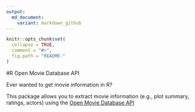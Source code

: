 ```yaml
---
output:
  md_document:
    variant: markdown_github
---
```


<!-- README.md is generated from README.Rmd. Please edit that file -->

```r
knitr::opts_chunk$set(
  collapse = TRUE,
  comment = "#>",
  fig.path = "README-"
)
```

#R Open Movie Database API

Ever wanted to get movie information in R?

This package allows you to extract movie information (e.g., plot summary, ratings, actors) using the [Open Movie Database API]("http://www.omdbapi.com")
